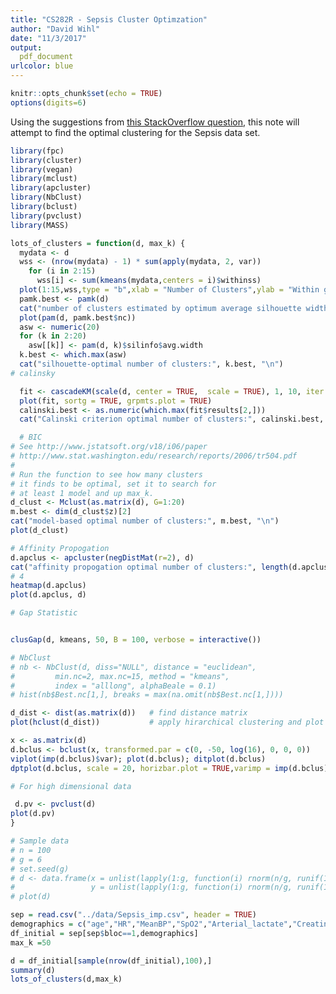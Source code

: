 ```yaml
---
title: "CS282R - Sepsis Cluster Optimzation"
author: "David Wihl"
date: "11/3/2017"
output: 
  pdf_document
urlcolor: blue
---
```


```r
knitr::opts_chunk$set(echo = TRUE)
options(digits=6)
```

Using the suggestions from [this StackOverflow question](https://stackoverflow.com/questions/15376075/cluster-analysis-in-r-determine-the-optimal-number-of-clusters), this note will attempt to find the optimal clustering for the Sepsis data set.

```r
library(fpc)
library(cluster)
library(vegan)
library(mclust)
library(apcluster)
library(NbClust)
library(bclust)
library(pvclust)
library(MASS)
```

```r
lots_of_clusters = function(d, max_k) {
  mydata <- d
  wss <- (nrow(mydata) - 1) * sum(apply(mydata, 2, var))
    for (i in 2:15)
      wss[i] <- sum(kmeans(mydata,centers = i)$withinss)
  plot(1:15,wss,type = "b",xlab = "Number of Clusters",ylab = "Within groups sum of squares")
  pamk.best <- pamk(d)
  cat("number of clusters estimated by optimum average silhouette width:",pamk.best$nc,"\n")
  plot(pam(d, pamk.best$nc))
  asw <- numeric(20)
  for (k in 2:20)
    asw[[k]] <- pam(d, k)$silinfo$avg.width
  k.best <- which.max(asw)
  cat("silhouette-optimal number of clusters:", k.best, "\n")
# calinsky

  fit <- cascadeKM(scale(d, center = TRUE,  scale = TRUE), 1, 10, iter = 1000)
  plot(fit, sortg = TRUE, grpmts.plot = TRUE)
  calinski.best <- as.numeric(which.max(fit$results[2,]))
  cat("Calinski criterion optimal number of clusters:", calinski.best, "\n")

  # BIC
# See http://www.jstatsoft.org/v18/i06/paper
# http://www.stat.washington.edu/research/reports/2006/tr504.pdf
#
# Run the function to see how many clusters
# it finds to be optimal, set it to search for
# at least 1 model and up max_k.
d_clust <- Mclust(as.matrix(d), G=1:20)
m.best <- dim(d_clust$z)[2]
cat("model-based optimal number of clusters:", m.best, "\n")
plot(d_clust)

# Affinity Propogation
d.apclus <- apcluster(negDistMat(r=2), d)
cat("affinity propogation optimal number of clusters:", length(d.apclus@clusters), "\n")
# 4
heatmap(d.apclus)
plot(d.apclus, d)

# Gap Statistic


clusGap(d, kmeans, 50, B = 100, verbose = interactive())

# NbClust
# nb <- NbClust(d, diss="NULL", distance = "euclidean",
#         min.nc=2, max.nc=15, method = "kmeans",
#         index = "alllong", alphaBeale = 0.1)
# hist(nb$Best.nc[1,], breaks = max(na.omit(nb$Best.nc[1,])))

d_dist <- dist(as.matrix(d))   # find distance matrix
plot(hclust(d_dist))           # apply hirarchical clustering and plot

x <- as.matrix(d)
d.bclus <- bclust(x, transformed.par = c(0, -50, log(16), 0, 0, 0))
viplot(imp(d.bclus)$var); plot(d.bclus); ditplot(d.bclus)
dptplot(d.bclus, scale = 20, horizbar.plot = TRUE,varimp = imp(d.bclus)$var, horizbar.distance = 0, dendrogram.lwd = 2)

# For high dimensional data

 d.pv <- pvclust(d)
plot(d.pv)
}

```


```r
# Sample data
# n = 100
# g = 6 
# set.seed(g)
# d <- data.frame(x = unlist(lapply(1:g, function(i) rnorm(n/g, runif(1)*i^2))), 
#                 y = unlist(lapply(1:g, function(i) rnorm(n/g, runif(1)*i^2))))
# plot(d)

sep = read.csv("../data/Sepsis_imp.csv", header = TRUE)
demographics = c("age","HR","MeanBP","SpO2","Arterial_lactate","Creatinine","SOFA")
df_initial = sep[sep$bloc==1,demographics]
max_k =50
```


```r
d = df_initial[sample(nrow(df_initial),100),]
summary(d)
lots_of_clusters(d,max_k)


```
